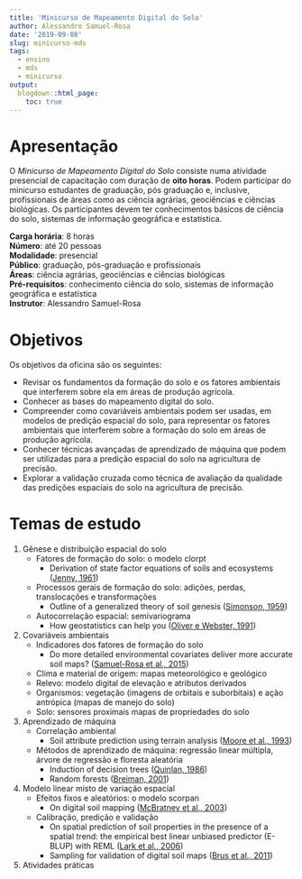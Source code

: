 ```yaml
---
title: 'Minicurso de Mapeamento Digital do Solo'
author: Alessandro Samuel-Rosa
date: '2019-09-08'
slug: minicurso-mds
tags:
  - ensino
  - mds
  - minicurso
output:
  blogdown::html_page:
    toc: true
---
```


# Apresentação

O _Minicurso de Mapeamento Digital do Solo_ consiste numa atividade presencial de capacitação com duração de __oito horas__. Podem participar do minicurso estudantes de graduação, pós graduação e, inclusive, profissionais de áreas como as ciência agrárias, geociências e ciências biológicas. Os participantes devem ter conhecimentos básicos de ciência do solo, sistemas de informação geográfica e estatística.

__Carga horária__: 8 horas<br>
__Número__: até 20 pessoas<br>
__Modalidade__: presencial<br>
__Público__: graduação, pós-graduação e profissionais<br>
__Áreas__: ciência agrárias, geociências e ciências biológicas<br>
__Pré-requisitos__: conhecimento ciência do solo, sistemas de informação geográfica e estatística<br>
__Instrutor__: Alessandro Samuel-Rosa<br>

# Objetivos

Os objetivos da oficina são os seguintes:

* Revisar os fundamentos da formação do solo e os fatores ambientais que interferem sobre ela em áreas de 
  produção agrícola.
* Conhecer as bases do mapeamento digital do solo.
* Compreender como covariáveis ambientais podem ser usadas, em modelos de predição espacial do solo, para 
  representar os fatores ambientais que interferem sobre a formação do solo em áreas de produção agrícola.
* Conhecer técnicas avançadas de aprendizado de máquina que podem ser utilizadas para a predição espacial do 
  solo na agricultura de precisão.
* Explorar a validação cruzada como técnica de avaliação da qualidade das predições espaciais do solo na 
  agricultura de precisão.

# Temas de estudo

1. Gênese e distribuição espacial do solo
    + Fatores de formação do solo: o modelo clorpt
        - Derivation of state factor equations of soils and ecosystems ([Jenny, 1961][jenny])
    + Processos gerais de formação do solo: adições, perdas, translocações e transformações
        - Outline of a generalized theory of soil genesis ([Simonson, 1959][simonson])
    + Autocorrelação espacial: semivariograma
        - How geostatistics can help you ([Oliver e Webster, 1991][oliver])
2. Covariáveis ambientais
    + Indicadores dos fatores de formação do solo
        - Do more detailed environmental covariates deliver more accurate soil maps? ([Samuel-Rosa et al., 2015][samuelrosa])
    + Clima e material de origem: mapas meteorológico e geológico
    + Relevo: modelo digital de elevação e atributos derivados
    + Organismos: vegetação (imagens de orbitais e suborbitais) e ação antrópica (mapas de manejo do solo)
    + Solo: sensores proximais mapas de propriedades do solo
3. Aprendizado de máquina
    + Correlação ambiental
        - Soil attribute prediction using terrain analysis ([Moore et al., 1993][moore])
    + Métodos de aprendizado de máquina: regressão linear múltipla, árvore de regressão e floresta aleatória
        - Induction of decision trees ([Quinlan, 1986][quinlan])
        - Random forests ([Breiman, 2001][breiman])
4. Modelo linear misto de variação espacial
    + Efeitos fixos e aleatórios: o modelo scorpan
        - On digital soil mapping ([McBratney et al., 2003][mcbratney])
    + Calibração, predição e validação
        - On spatial prediction of soil properties in the presence of a spatial trend: the empirical best linear
          unbiased predictor (E-BLUP) with REML ([Lark et al., 2006][lark])
        - Sampling for validation of digital soil maps ([Brus et al., 2011][brus])
5. Atividades práticas

[jenny]: https://doi.org/10.2136/sssaj1961.03615995002500050023x
[simonson]: http://www.evsc.virginia.edu/~alm7d/soils/handouts/simonson.pdf
[oliver]: https://doi.org/10.1111/j.1475-2743.1991.tb00876.x
[samuelrosa]: https://doi.org/10.1016/j.geoderma.2014.12.017
[moore]: https://doi.org/10.2136/sssaj1993.03615995005700020026x
[quinlan]: https://link.springer.com/article/10.1007%2FBF00116251
[breiman]: https://link.springer.com/article/10.1023%2FA%3A1010933404324
[mcbratney]: https://linkinghub.elsevier.com/retrieve/pii/S0016706103002234
[lark]: https://doi.org/10.1111/j.1365-2389.2005.00768.x
[brus]: https://doi.org/10.1111/j.1365-2389.2011.01364.x
